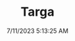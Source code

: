 ---
width: 4000
height: 6000
title: Targa
description: Marble Grey 1986 Porsche 911 Carrera Targa with blue interior shot in Austin, TX.
date: 7/11/2023 5:13:25 AM
cameraMake: Sony
cameraModel: ILCE-7M3
lens: E 35-150mm F2.0-F2.8 A058
settingsfStop: f/8
settingsISO: ISO 1250
settingsShutter: 1/40
settingsFocalLength: 35 mm
---
